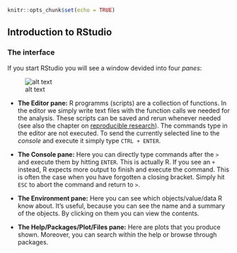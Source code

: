 ```r
knitr::opts_chunk$set(echo = TRUE)
```

## Introduction to RStudio

### The interface
If you start RStudio you will see a window devided into four *panes*:

![alt text](../figures/rstudio.png)

* **The Editor pane:** R programms (scripts) are a collection of functions. In the editor we simply write text files with the function calls we needed for the analysis. These scripts can be saved and rerun whenever needed (see also the chapter on [reproducible research](../misc/reproducible.html)). 
The commands type in the editor are not executed. To send the currently selected line to the *console* and execute it simply type `CTRL + ENTER`.

* **The Console pane:** Here you can directly type commands after the `>` and execute them by hitting `ENTER`. This is actually R. If you see an `+` instead, R expects more output to finish and execute the command. This is often the case when you have forgotten a closing bracket. Simply hit `ESC` to abort the command and return to `>`.

* **The Environment pane:** Here you can see which objects/value/data R know about. It's useful, because you can see the name and a summary of the objects. By clicking on them you can view the contents.

+ **The Help/Packages/Plot/Files pane:** Here are plots that you produce shown. Moreover, you can search within the help or browse through packages.



